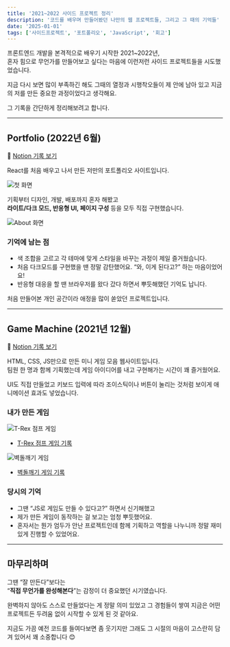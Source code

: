 ```yaml
---
title: '2021~2022 사이드 프로젝트 정리'
description: '코드를 배우며 만들어봤던 나만의 웹 프로젝트들, 그리고 그 때의 기억들'
date: '2025-01-01'
tags: ['사이드프로젝트', '포트폴리오', 'JavaScript', '회고']
---
```


프론트엔드 개발을 본격적으로 배우기 시작한 2021~2022년,  
혼자 힘으로 무언가를 만들어보고 싶다는 마음에 이런저런 사이드 프로젝트들을 시도했었습니다.

지금 다시 보면 많이 부족하긴 해도
그때의 열정과 시행착오들이 제 안에 남아 있고
지금의 저를 만든 중요한 과정이었다고 생각해요.

그 기록을 간단하게 정리해보려고 합니다.

---

## Portfolio (2022년 6월)
📌 [Notion 기록 보기](https://sunrise-soursop-181.notion.site/Portfolio-ff899efc74c447e5ac2aec8eb9301f66?pvs=74)

React를 처음 배우고 나서 만든 저만의 포트폴리오 사이트입니다.

![첫 화면](/images/posts/SideProject/2021_2022/1.webp)

기획부터 디자인, 개발, 배포까지 혼자 해봤고  
**라이트/다크 모드, 반응형 UI, 페이지 구성** 등을 모두 직접 구현했습니다.

![About 화면](/images/posts/SideProject/2021_2022/2.webp)

### 기억에 남는 점

- 색 조합을 고르고 각 테마에 맞게 스타일을 바꾸는 과정이 제일 즐거웠습니다.
- 처음 다크모드를 구현했을 땐 정말 감탄했어요. “와, 이게 된다고?” 하는 마음이었어요!
- 반응형 대응을 할 땐 브라우저를 왔다 갔다 하면서 뿌듯해했던 기억도 납니다.

처음 만들어본 개인 공간이라 애정을 많이 쏟았던 프로젝트입니다.

---

## Game Machine (2021년 12월)
📌 [Notion 기록 보기](https://sunrise-soursop-181.notion.site/Game-Machine-34ed55b6eb4343c59bd50da122a1e5c3?pvs=74)

HTML, CSS, JS만으로 만든 미니 게임 모음 웹사이트입니다.  
팀원 한 명과 함께 기획했는데 게임 아이디어를 내고 구현해가는 시간이 꽤 즐거웠어요.

UI도 직접 만들었고 키보드 입력에 따라 조이스틱이나 버튼이 눌리는 것처럼 보이게 애니메이션 효과도 넣었습니다.

### 내가 만든 게임

![T-Rex 점프 게임](/images/posts/SideProject/2021_2022/3.png)
- [T-Rex 점프 게임 기록](https://sunrise-soursop-181.notion.site/1-T-Rex-Jump-Game-3ad28d5e731541d2a87e4fecf91daf1c)

![벽돌깨기 게임](/images/posts/SideProject/2021_2022/4.png)
- [벽돌깨기 게임 기록](https://sunrise-soursop-181.notion.site/2-breakout-game-0a07f83a2d844759b7c74124f6f6860d)


### 당시의 기억

- 그땐 “JS로 게임도 만들 수 있다고?” 하면서 신기해했고
- 제가 만든 게임이 동작하는 걸 보고는 엄청 뿌듯했어요.
- 혼자서는 뭔가 엄두가 안난 프로젝트인데 함께 기획하고 역할을 나누니까 정말 재미있게 진행할 수 있었어요.

---

## 마무리하며

그땐 “잘 만든다”보다는  
“**직접 무언가를 완성해본다**”는 감정이 더 중요했던 시기였습니다.

완벽하지 않아도 스스로 만들었다는 게 정말 의미 있었고
그 경험들이 쌓여 지금은 어떤 프로젝트든 두려움 없이 시작할 수 있게 된 것 같아요.

지금도 가끔 예전 코드를 들여다보면 좀 웃기지만
그래도 그 시절의 마음이 고스란히 담겨 있어서 꽤 소중합니다 😊
